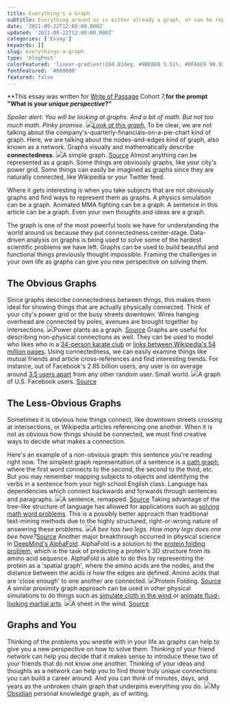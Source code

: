 ```yaml
---
title: Everything's a Graph
subtitle: Everything around us is either already a graph, or can be represented as a graph with a little bit of elbow grease.
date: '2021-09-22T12:00:00.000Z'
updated: '2021-09-22T12:00:00.000Z'
categories: ['Essay']
keywords: []
slug: everythings-a-graph
type: 'blogPost'
colorFeatured: 'linear-gradient(104.01deg, #9BEBEB 5.51%, #0FA6E9 98.93%)'
fontFeatured: '#000000'
featured: false
---
```


**This essay was written for [Write of Passage](https://writeofpassage.school/) Cohort 7,**for the prompt "What is your *unique perspective*?"**

*Spoiler alert: *You will be looking at graphs. And a bit of math. But not too much math. Pinky promise.
![](__GHOST_URL__/content/images/2021/09/pasted-image-0--4-.png)*[Look at this graph.](https://www.youtube.com/watch?v=sIlNIVXpIns)*
To be clear, we are not talking about the company's-quarterly-financials-on-a-pie-chart kind of graph. Here, we are talking about the nodes-and-edges kind of graph, also known as a network. Graphs visually and mathematically describe **connectedness**.
![](__GHOST_URL__/content/images/2021/09/image-1.png)A simple graph. [Source](https://fr.m.wikiversity.org/wiki/Fichier:Graph_example.svg)
Almost anything can be represented as a graph. Some things are obviously graphs, like your city's power grid. Some things can easily be imagined as graphs since they are naturally connected, like Wikipedia or your Twitter feed. 

Where it gets interesting is when you take subjects that are not obviously graphs and find ways to represent them as graphs. A physics simulation can be a graph. Animated MMA fighting can be a graph. A sentence in this article can be a graph. Even your own thoughts and ideas are a graph.

The graph is one of the most powerful tools we have for understanding the world around us because they put connectedness center-stage. Data-driven analysis on graphs is being used to solve some of the hardest scientific problems we have left. Graphs can be used to build beautiful and functional things previously thought impossible. Framing the challenges in your own life as graphs can give you new perspective on solving them.

## The Obvious Graphs

Since graphs describe connectedness between things, this makes them ideal for showing things that are actually physically connected. Think of your city's power grid or the busy streets downtown. Wires hanging overhead are connected by poles, avenues are brought together by intersections.
![](__GHOST_URL__/content/images/2021/09/Untitled.png)Power plants as a graph. [Source](https://www.nature.com/articles/sdata2018209)
Graphs are useful for describing non-physical connections as well. They can be used to model who likes who in a [34-person karate club](https://en.wikipedia.org/wiki/Zachary%27s_karate_club) or [links between Wikipedia's 54 million pages](https://github.com/mirkonasato/graphipedia). Using connectedness, we can easily examine things like mutual friends and article cross-references and find interesting trends. For instance, out of Facebook's 2.85 billion users, any user is on average around [3.5 users apart](https://research.fb.com/blog/2016/02/three-and-a-half-degrees-of-separation/) from any other random user. Small world.
![](__GHOST_URL__/content/images/2021/09/pasted-image-0--2-.png)A graph of U.S. Facebook users. [Source](https://nargaque.com/2010/12/16/the-map-of-facebook-connections/)
## The Less-Obvious Graphs

Sometimes it is obvious how things connect, like downtown streets crossing at intersections, or Wikipedia articles referencing one another. When it is not as obvious how things should be connected, we must find creative ways to decide what makes a connection.

Here's an example of a non-obvious graph: this sentence you're reading right now. The simplest graph representation of a sentence is a [path graph](https://en.wikipedia.org/wiki/Path_graph), where the first word connects to the second, the second to the third, etc. But you may remember mapping subjects to objects and identifying the verbs in a sentence from your high school English class. Language has dependencies which connect backwards and forwards through sentences and paragraphs.
![](__GHOST_URL__/content/images/2021/09/pasted-image-0--5-.png)A sentence, remapped. [Source](https://writingcooperative.com/introductory-sentence-diagramming-for-dummies-e7021c2478d1)
Taking advantage of the tree-like structure of language has allowed for applications such as [solving math word problems](https://arxiv.org/pdf/2004.13781.pdf). This is a possibly better approach than traditional text-mining methods due to the highly structured, right-or-wrong nature of answering these problems.
![](__GHOST_URL__/content/images/2021/09/pasted-image-0--6-.png)*A bee has two legs. How many legs does one bee have?*[Source](https://arxiv.org/pdf/2004.13781.pdf) 
Another major breakthrough occurred in physical science in [DeepMind's AlphaFold](https://deepmind.com/blog/article/AlphaFold-Using-AI-for-scientific-discovery). AlphaFold is a solution to the [protein folding problem](https://en.wikipedia.org/wiki/Protein_folding), which is the task of predicting a protein's 3D structure from its amino acid sequence. AlphaFold is able to do this by representing the protein as a 'spatial graph', where the amino acids are the nodes, and the distance between the acids is how the edges are defined. Amino acids that are 'close enough' to one another are connected.
![](__GHOST_URL__/content/images/2021/09/pasted-image-0--3-.png)Protein Folding. [Source](https://deepmind.com/blog/article/AlphaFold-Using-AI-for-scientific-discovery)
A similar proximity graph approach can be used in other physical simulations to do things such as [simulate cloth in the wind ](https://www.youtube.com/watch?v=KfZFgSff9N8)or [animate fluid-looking martial arts](https://www.youtube.com/watch?v=SkJNxLYNwN0).
![](__GHOST_URL__/content/images/2021/09/pasted-image-0--7-.png)A sheet in the wind. [Source](https://www.youtube.com/watch?v=KfZFgSff9N8)
## Graphs and You

Thinking of the problems you wrestle with in your life as graphs can help to give you a new perspective on how to solve them. Thinking of your friend network can help you decide that it makes sense to introduce these two of your friends that do not know one another. Thinking of your ideas and thoughts as a network can help you to find those truly unique connections you can build a career around. And you can think of minutes, days, and years as the unbroken chain graph that underpins everything you do.
![](__GHOST_URL__/content/images/2021/09/image-2.png)My [Obsidian](https://obsidian.md/) personal knowledge graph, as of writing.
